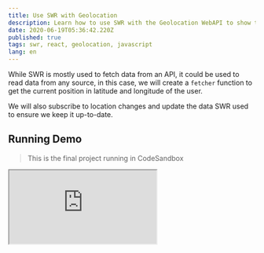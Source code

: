 ```yaml
---
title: Use SWR with Geolocation
description: Learn how to use SWR with the Geolocation WebAPI to show the user location in a map and keep it up-to-date with any change.
date: 2020-06-19T05:36:42.220Z
published: true
tags: swr, react, geolocation, javascript
lang: en
---
```


While SWR is mostly used to fetch data from an API, it could be used to read data from any source, in this case, we will create a `fetcher` function to get the current position in latitude and longitude of the user.

We will also subscribe to location changes and update the data SWR used to ensure we keep it up-to-date.

## Running Demo

> This is the final project running in CodeSandbox

<iframe
  src="https://codesandbox.io/embed/use-swr-with-geolocation-d3l7h?fontsize=14&hidenavigation=1&theme=light&view=preview"
  style={{
    width: "100%",
    height: 500,
    border: 0,
    borderRadius: 4,
    overflow: "hidden",
  }}
  title="Use SWR with Geolocation"
  allow="geolocation"
  sandbox="allow-modals allow-forms allow-popups allow-scripts allow-same-origin"
/>

## Creating the Fetcher

First of all, we need to create the `fetcher` we will pass to SWR, this function must return a Promise resolved to the data we want SWR to cache. However, Geolocation API uses a callback, to convert it to a Promise we could return an instance of Promise and manually resolve it when we get the location.

```js
function fetcher() {
  return new Promise((resolve, reject) => {
    function onSuccess({ coords }) {
      resolve([coords.latitude, coords.longitude]);
    }

    navigator.geolocation.getCurrentPosition(onSuccess, reject);
  });
}
```

As you can see, the `onSuccess` callback we pass to `navigator.geolocation.getCurrentPosition` will resolve the Promise with an array with the latitude and longitude.

## Using SWR in a Component

Now we need to use our fetcher in a component. First, we need to create a component where we will call `useSWR` as the key we will use `geolocation` this key is not going to be used by the fetcher in our case, as you would typically do if you used an API endpoint, as the `fetcher` we will use our function from above.

```js
function App() {
  const { data: position, mutate } = useSWR("geolocation", fetcher);

  if (!position) {
    return (
      <Map center={[0, 0]} zoom={15}>
        <TileLayer
          url="https://{s}.tile.openstreetmap.org/{z}/{x}/{y}.png"
          attribution='&copy; <a href="http://osm.org/copyright">OpenStreetMap</a> contributors'
        />
      </Map>
    );
  }

  return (
    <Map center={position} zoom={15}>
      <TileLayer
        url="https://{s}.tile.openstreetmap.org/{z}/{x}/{y}.png"
        attribution='&copy; <a href="http://osm.org/copyright">OpenStreetMap</a> contributors'
      />
      <Marker position={position} />
    </Map>
  );
}
```

As you can see, we detect if the `position` exists and render a centered map with a marker if it exists and a non-centered map without a marker, if it does not, exists.

> Note: The Map, TileLayer and Marker components come from the react-leaflet library, but could be easily replaced with Google Map components if desired. I have used this one because it does not need any API key to work.

## Subscribing to Location Changes

To subscribe to changes in the current location, we could use the `navigator.geolocation.watchPosition` function, and this function receives a callback similar to `navigator.geolocation.getCurrentPosition`, we could then use the `mutate` function from SWR to update the cached data.

To run that function, we could use the useEffect hook of React.

```js
React.useEffect(() => {
  const id = navigator.geolocation.watchPosition((position) => {
    mutate([position.coords.latitude, position.coords.longitude], false);
  });
  return () => navigator.geolocation.clearWatch(id);
}, [mutate]);
```

Notice we are getting an id from `watchPosition`, this id is the watcher's identification. We later use it in the returned function to unsubscribe. This let us stop calling `mutate` after the component unmounts.

We also call `mutate` without passing the key, this is because `useSWR` will also return a `mutate` function (you can see it in the step before) with the `key` predefined, so we only need to pass the rest of the arguments.

In our case we disable the revalidation because we can trust the data we received, there is no need to call `getCurrentPosition` again after a new position comes from `watchPosition`.

## All Combined

If we combined all the code above, we will get the following code:

```js
import React from "react";
import useSWR from "swr";
import { Map, TileLayer, Marker } from "react-leaflet"; // the Map library

// Our fetcher function
function fetcher() {
  return new Promise((resolve, reject) => {
    function onSuccess({ coords }) {
      resolve([coords.latitude, coords.longitude]);
    }

    navigator.geolocation.getCurrentPosition(onSuccess, reject);
  });
}

export default function App() {
  const { data: position, mutate } = useSWR("geolocation", fetcher);

  // Our effect is defined after useSWR and before the condition
  React.useEffect(() => {
    const id = navigator.geolocation.watchPosition((position) => {
      mutate([position.coords.latitude, position.coords.longitude], false);
    });
    return () => navigator.geolocation.clearWatch(id);
  }, [mutate]);

  if (!position) {
    return (
      <Map center={[0, 0]} zoom={15}>
        <TileLayer
          url="https://{s}.tile.openstreetmap.org/{z}/{x}/{y}.png"
          attribution='&copy; <a href="http://osm.org/copyright">OpenStreetMap</a> contributors'
        />
      </Map>
    );
  }

  return (
    <Map center={position} zoom={15}>
      <TileLayer
        url="https://{s}.tile.openstreetmap.org/{z}/{x}/{y}.png"
        attribution='&copy; <a href="http://osm.org/copyright">OpenStreetMap</a> contributors'
      />
      <Marker position={position} />
    </Map>
  );
}
```

You can see the application working in the demo at the beginning of the article, if you are on Google Chrome (or another Chromium-based browser) you can mock your sensors in the DevTools to simulate being in another part of the world, and the map will update in real-time.

You can also open it in your mobile phone and go out for a walk to see how you move, the amount of distance and accuracy of your location will vary per physical device.
